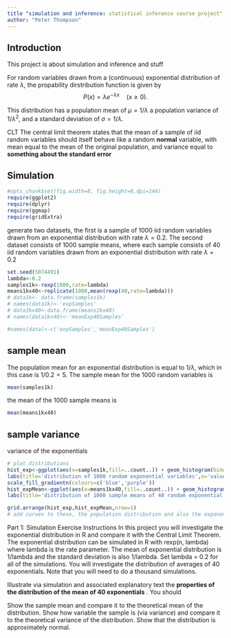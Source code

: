 ```yaml
--- 
title "simulation and inference: statistical inference course project"
author: "Peter Thompson"
---
```

## Introduction

This project is about simulation and inference and stuff



For random variables drawn from a (continuous) exponential distribution of rate $\lambda$, the propability dirstribution function is given by
$$
P(x) = \lambda e^{-\lambda x}  \quad (x \geq 0).
$$ 

This distribution has a population mean of $\mu =1/\lambda$ a population variance of $1/\lambda^2$, and a standard deviation of $\sigma = 1/\lambda$.


CLT
The central limit theorem states that the mean of a sample of iid random variables should itself behave like a random **normal** variable, with mean equal to the mean of the original population, and variance equal to **something about the standard error**


## Simulation

```r
#opts_chunk$set(fig.width=8, fig.height=8,dpi=144)
require(ggplot2)
require(dplyr)
require(ggmap)
require(gridExtra)
```

generate two datasets, the first is a sample of 1000 iid random variables drawn from an exponential distribution with rate $\lambda = 0.2$. The second dataset consists of 1000 sample means, where each sample consists of 40 iid random variables drawn from an exponential distribution with rate $\lambda=0.2$

```r
set.seed(5074491)
lambda<-0.2
samples1k<-rexp(1000,rate=lambda)
means1kx40<-replicate(1000,mean(rexp(40,rate=lambda)))
# data1k<- data.frame(samples1k)
# names(data1k)<-'expSamples'
# data1kx40<-data.frame(means1kx40)
# names(data1kx40)<-'meanExp40Samples'

#names(data)<-c('expSamples','meanExp40Samples')

```

## sample mean

The population mean for an exponential distribution is equal to $1/\lambda$, which in this case is $1/0.2 = 5$.
The sample mean for the 1000 random variables is 

```r
mean(samples1k)
```

the mean of the 1000 sample means is

```r
mean(means1kx40)
```

## sample variance
variance of the exponentials

```r
# plot distributions
hist_exp<-ggplot(aes(x=samples1k,fill=..count..)) + geom_histogram(binwidth=0.2) +
labs(title='distribution of 1000 random exponential variables',x='value',y='count') +
scale_fill_gradientn(colours=c('blue','purple'))
hist_expMean<-ggplot(aes(x=means1kx40,fill=..count..)) + geom_histogram(binwidth=0.2) +
labs(title='distribution of 1000 sample means of 40 random exponential variables',x='value',y='count') +scale_fill_gradientn(colours=c('blue','purple'))

grid.arrange(hist_exp,hist_expMean,nrow=1)
# add curves to these, the population distribution and also the exponential and gausssian fits to our sampled data
```



Part 1: Simulation Exercise Instructions
In this project you will investigate the exponential distribution in R and compare it with the Central Limit Theorem. The exponential distribution can be simulated in R with rexp(n, lambda) where lambda is the rate parameter. The mean of exponential distribution is 1/lambda and the standard deviation is also 1/lambda. Set lambda = 0.2 for all of the simulations. You will investigate the distribution of averages of 40 exponentials. Note that you will need to do a thousand simulations.

Illustrate via simulation and associated explanatory text the **properties of the distribution of the mean of 40 exponentials** . You should

Show the sample mean and compare it to the theoretical mean of the distribution.
Show how variable the sample is (via variance) and compare it to the theoretical variance of the distribution.
Show that the distribution is approximately normal.


```r


```
